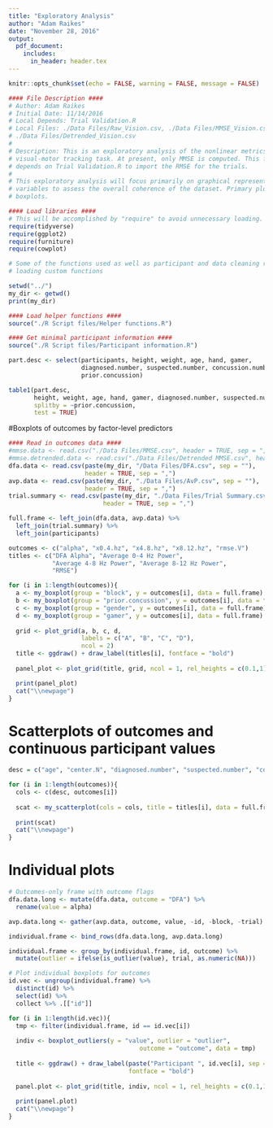 ```yaml
---
title: "Exploratory Analysis"
author: "Adam Raikes"
date: "November 28, 2016"
output: 
  pdf_document:
    includes:
      in_header: header.tex
---
```

```r
knitr::opts_chunk$set(echo = FALSE, warning = FALSE, message = FALSE)
```

```r
#### File Description ####
# Author: Adam Raikes
# Initial Date: 11/14/2016
# Local Depends: Trial Validation.R
# Local Files: ./Data Files/Raw_Vision.csv, ./Data Files/MMSE_Vision.csv,
# ./Data Files/Detrended_Vision.csv
#
# Description: This is an exploratory analysis of the nonlinear metrics for the
# visual-motor tracking task. At present, only MMSE is computed. This file
# depends on Trial Validation.R to import the RMSE for the trials.
#
# This exploratory analysis will focus primarily on graphical representations of
# variables to assess the overall coherence of the dataset. Primary plots will be
# boxplots.
```


```r
#### Load libraries ####
# This will be accomplished by "require" to avoid unnecessary loading.
require(tidyverse)
require(ggplot2)
require(furniture)
require(cowplot)
```

```r
# Some of the functions used as well as participant and data cleaning require
# loading custom functions

setwd("../")
my_dir <- getwd()
print(my_dir)

#### Load helper functions ####
source("./R Script files/Helper functions.R")

#### Get minimal participant information ####
source("./R Script files/Participant information.R")
```

```r
part.desc <- select(participants, height, weight, age, hand, gamer, 
                    diagnosed.number, suspected.number, concussion.number,
                    prior.concussion)

table1(part.desc, 
       height, weight, age, hand, gamer, diagnosed.number, suspected.number, concussion.number,
       splitby = ~prior.concussion,
       test = TRUE)
```

\newpage

\center

#Boxplots of outcomes by factor-level predictors

\newpage
\blandscape

```r
#### Read in outcomes data ####
#mmse.data <- read.csv("./Data Files/MMSE.csv", header = TRUE, sep = ",")
#mmse.detrended.data <- read.csv("./Data Files/Detrended MMSE.csv", header = TRUE, sep = ",")
dfa.data <- read.csv(paste(my_dir, "/Data Files/DFA.csv", sep = ""),
                     header = TRUE, sep = ",")
avp.data <- read.csv(paste(my_dir, "./Data Files/AvP.csv", sep = ""),
                     header = TRUE, sep = ",")
trial.summary <- read.csv(paste(my_dir, "./Data Files/Trial Summary.csv", sep = ""),
                          header = TRUE, sep = ",")
```


```r
full.frame <- left_join(dfa.data, avp.data) %>%
  left_join(trial.summary) %>%
  left_join(participants)
```

```r
outcomes <- c("alpha", "x0.4.hz", "x4.8.hz", "x8.12.hz", "rmse.V")
titles <- c("DFA Alpha", "Average 0-4 Hz Power",
            "Average 4-8 Hz Power", "Average 8-12 Hz Power",
            "RMSE")

for (i in 1:length(outcomes)){
  a <- my_boxplot(group = "block", y = outcomes[i], data = full.frame)
  b <- my_boxplot(group = "prior.concussion", y = outcomes[i], data = full.frame)
  c <- my_boxplot(group = "gender", y = outcomes[i], data = full.frame)
  d <- my_boxplot(group = "gamer", y = outcomes[i], data = full.frame)
  
  grid <- plot_grid(a, b, c, d,
                    labels = c("A", "B", "C", "D"),
                    ncol = 2)
  title <- ggdraw() + draw_label(titles[i], fontface = "bold")
  
  panel_plot <- plot_grid(title, grid, ncol = 1, rel_heights = c(0.1,1))

  print(panel_plot)
  cat("\\newpage")
}
```
\elandscape

\center

# Scatterplots of outcomes and continuous participant values

\newpage
\blandscape

```r
desc = c("age", "center.N", "diagnosed.number", "suspected.number", "concussion.number")

for (i in 1:length(outcomes)){
  cols <- c(desc, outcomes[i])
  
  scat <- my_scatterplot(cols = cols, title = titles[i], data = full.frame)
  
  print(scat)
  cat("\\newpage")
}
```

\elandscape

\center

# Individual plots

\newpage
\blandscape

```r
# Outcomes-only frame with outcome flags
dfa.data.long <- mutate(dfa.data, outcome = "DFA") %>%
  rename(value = alpha)

avp.data.long <- gather(avp.data, outcome, value, -id, -block, -trial)

individual.frame <- bind_rows(dfa.data.long, avp.data.long)

individual.frame <- group_by(individual.frame, id, outcome) %>%
  mutate(outlier = ifelse(is_outlier(value), trial, as.numeric(NA)))
```

```r
# Plot individual boxplots for outcomes
id.vec <- ungroup(individual.frame) %>% 
  distinct(id) %>% 
  select(id) %>%
  collect %>% .[["id"]]

for (i in 1:length(id.vec)){
  tmp <- filter(individual.frame, id == id.vec[i])
  
  indiv <- boxplot_outliers(y = "value", outlier = "outlier",
                                    outcome = "outcome", data = tmp)
  
  title <- ggdraw() + draw_label(paste("Participant ", id.vec[i], sep = ""),
                                 fontface = "bold")
  
  panel.plot <- plot_grid(title, indiv, ncol = 1, rel_heights = c(0.1,1))
  
  print(panel.plot)
  cat("\\newpage")
}
```

\elandscape


